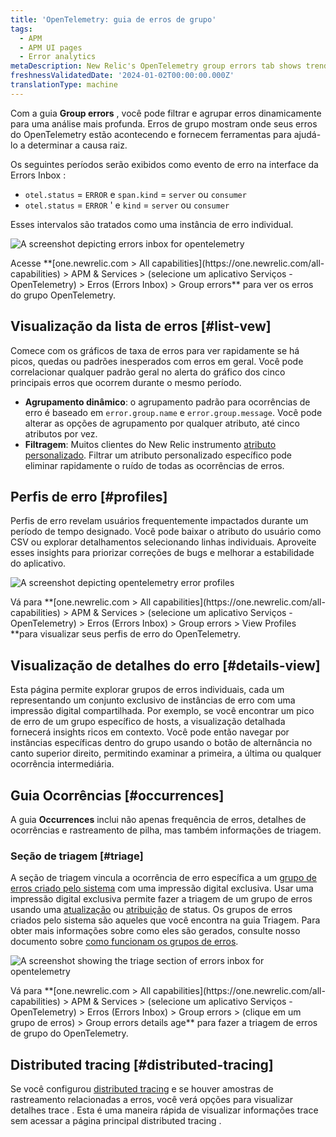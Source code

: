 ```yaml
---
title: 'OpenTelemetry: guia de erros de grupo'
tags:
  - APM
  - APM UI pages
  - Error analytics
metaDescription: New Relic's OpenTelemetry group errors tab shows trends and anomalies that help you compare and troubleshoot error events.
freshnessValidatedDate: '2024-01-02T00:00:00.000Z'
translationType: machine
---
```





Com a guia **Group errors** , você pode filtrar e agrupar erros dinamicamente para uma análise mais profunda. Erros de grupo mostram onde seus erros do OpenTelemetry estão acontecendo e fornecem ferramentas para ajudá-lo a determinar a causa raiz.

Os seguintes períodos serão exibidos como evento de erro na interface da Errors Inbox :

* `otel.status` = `ERROR` e `span.kind` = `server` ou `consumer`
* `otel.status` = `ERROR` ' e `kind` = `server` ou `consumer`

Esses intervalos são tratados como uma instância de erro individual.

<img
  title="otel errors inbox"
  alt="A screenshot depicting errors inbox for opentelemetry"
  src={errorsinboxOtelErrorsInbox}
/>

<figcaption>
  Acesse **[one.newrelic.com > All capabilities](https://one.newrelic.com/all-capabilities) > APM & Services > (selecione um aplicativo Serviços - OpenTelemetry) > Erros (Errors Inbox) > Group errors** para ver os erros do grupo OpenTelemetry.
</figcaption>

## Visualização da lista de erros [#list-vew]

Comece com os gráficos de taxa de erros para ver rapidamente se há picos, quedas ou padrões inesperados com erros em geral. Você pode correlacionar qualquer padrão geral no alerta do gráfico dos cinco principais erros que ocorrem durante o mesmo período.

* **Agrupamento dinâmico**: o agrupamento padrão para ocorrências de erro é baseado em `error.group.name` e `error.group.message`. Você pode alterar as opções de agrupamento por qualquer atributo, até cinco atributos por vez.
* **Filtragem**: Muitos clientes do New Relic instrumento [atributo personalizado](/docs/data-apis/custom-data/custom-events/collect-custom-attributes/#enabling-custom). Filtrar um atributo personalizado específico pode eliminar rapidamente o ruído de todas as ocorrências de erros.

## Perfis de erro [#profiles]

Perfis de erro revelam usuários frequentemente impactados durante um período de tempo designado. Você pode baixar o atributo do usuário como CSV ou explorar detalhamentos selecionando linhas individuais. Aproveite esses insights para priorizar correções de bugs e melhorar a estabilidade do aplicativo.

<img
  title="otel error profiles"
  alt="A screenshot depicting opentelemetry error profiles"
  src={errorsinboxOtelErrorProfiles}
/>

<figcaption>
  Vá para **[one.newrelic.com > All capabilities](https://one.newrelic.com/all-capabilities) > APM & Services > (selecione um aplicativo Serviços - OpenTelemetry) > Erros (Errors Inbox) > Group errors > View Profiles **para visualizar seus perfis de erro do OpenTelemetry.
</figcaption>

## Visualização de detalhes do erro [#details-view]

Esta página permite explorar grupos de erros individuais, cada um representando um conjunto exclusivo de instâncias de erro com uma impressão digital compartilhada. Por exemplo, se você encontrar um pico de erro de um grupo específico de hosts, a visualização detalhada fornecerá insights ricos em contexto. Você pode então navegar por instâncias específicas dentro do grupo usando o botão de alternância no canto superior direito, permitindo examinar a primeira, a última ou qualquer ocorrência intermediária.

## Guia Ocorrências [#occurrences]

A guia **Occurrences** inclui não apenas frequência de erros, detalhes de ocorrências e rastreamento de pilha, mas também informações de triagem.

### Seção de triagem [#triage]

A seção de triagem vincula a ocorrência de erro específica a um [grupo de erros criado pelo sistema](docs/errors-inbox/errors-inbox/#groups) com uma impressão digital exclusiva. Usar uma impressão digital exclusiva permite fazer a triagem de um grupo de erros usando uma [atualização](/docs/errors-inbox/errors-inbox/#status) ou [atribuição](/docs/errors-inbox/errors-inbox/#assign) de status. Os grupos de erros criados pelo sistema são aqueles que você encontra na guia Triagem. Para obter mais informações sobre como eles são gerados, consulte nosso documento sobre [como funcionam os grupos de erros](docs/errors-inbox/errors-inbox/#how-groups-work).

<img
  title="triage section"
  alt="A screenshot showing the triage section of errors inbox for opentelemetry"
  src={errorsinboxTriageOtelErrorsInbox}
/>

<figcaption>
  Vá para **[one.newrelic.com > All capabilities](https://one.newrelic.com/all-capabilities) > APM & Services > (selecione um aplicativo Serviços - OpenTelemetry) > Erros (Errors Inbox) > Group errors > (clique em um grupo de erros) > Group errors details age** para fazer a triagem de erros de grupo do OpenTelemetry.
</figcaption>

## Distributed tracing [#distributed-tracing]

Se você configurou [distributed tracing](/docs/distributed-tracing/concepts/quick-start/) e se houver amostras de rastreamento relacionadas a erros, você verá opções para visualizar detalhes trace . Esta é uma maneira rápida de visualizar informações trace sem acessar a página principal distributed tracing .